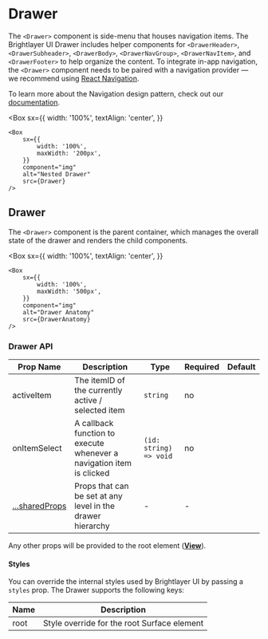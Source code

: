 
# Drawer

The `<Drawer>` component is side-menu that houses navigation items. The Brightlayer UI Drawer includes helper components for `<DrawerHeader>`, `<DrawerSubheader>`, `<DrawerBody>`, `<DrawerNavGroup>`, `<DrawerNavItem>`, and `<DrawerFooter>` to help organize the content. To integrate in-app navigation, the `<Drawer>` component needs to be paired with a navigation provider — we recommend using [React Navigation](https://reactnavigation.org/docs/getting-started).

To learn more about the Navigation design pattern, check out our [documentation](https://brightlayer-ui.github.io/patterns/navigation).

<Box
    sx={{
        width: '100%',
        textAlign: 'center',
    }}
>
    <Box
        sx={{
            width: '100%',
            maxWidth: '200px',
        }}
        component="img"
        alt="Nested Drawer"
        src={Drawer}
    />
</Box>

## Drawer

The `<Drawer>` component is the parent container, which manages the overall state of the drawer and renders the child components.

<Box
    sx={{
        width: '100%',
        textAlign: 'center',
    }}
>
    <Box
        sx={{
            width: '100%',
            maxWidth: '500px',
        }}
        component="img"
        alt="Drawer Anatomy"
        src={DrawerAnatomy}
    />
</Box>

### Drawer API

<Box>

| Prop Name                       | Description                                                          | Type                   | Required | Default |
| ------------------------------- | -------------------------------------------------------------------- | ---------------------- | -------- | ------- |
| activeItem                      | The itemID of the currently active / selected item                   | `string`               | no       |         |
| onItemSelect                    | A callback function to execute whenever a navigation item is clicked | `(id: string) => void` | no       |         |
| [...sharedProps](#shared-props) | Props that can be set at any level in the drawer hierarchy           | -                      | -        |         |

</Box>

Any other props will be provided to the root element ([**View**](https://reactnative.dev/docs/view)).

#### Styles

You can override the internal styles used by Brightlayer UI by passing a `styles` prop. The Drawer supports the following keys:

<Box>

| Name | Description                                 |
| ---- | ------------------------------------------- |
| root | Style override for the root Surface element |

</Box>

<SharedProps />
